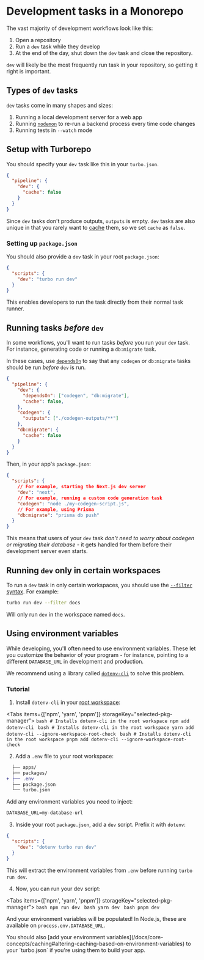 
# Development tasks in a Monorepo

The vast majority of development workflows look like this:

1. Open a repository
2. Run a `dev` task while they develop
3. At the end of the day, shut down the `dev` task and close the repository.

`dev` will likely be the most frequently run task in your repository, so getting it right is important.

## Types of `dev` tasks

`dev` tasks come in many shapes and sizes:

1. Running a local development server for a web app
1. Running [`nodemon`](https://www.npmjs.com/package/nodemon) to re-run a backend process every time code changes
1. Running tests in `--watch` mode

## Setup with Turborepo

You should specify your `dev` task like this in your `turbo.json`.

```json filename="turbo.json"
{
  "pipeline": {
    "dev": {
      "cache": false
    }
  }
}
```

Since `dev` tasks don't produce outputs, `outputs` is empty. `dev` tasks are also unique in that you rarely want to [cache](/repo/docs/core-concepts/caching) them, so we set `cache` as `false`.

### Setting up `package.json`

You should also provide a `dev` task in your root `package.json`:

```json filename="package.json"
{
  "scripts": {
    "dev": "turbo run dev"
  }
}
```

This enables developers to run the task directly from their normal task runner.

## Running tasks _before_ `dev`

In some workflows, you'll want to run tasks _before_ you run your `dev` task. For instance, generating code or running a `db:migrate` task.

In these cases, use [`dependsOn`](/repo/docs/core-concepts/running-tasks#in-the-same-workspace) to say that any `codegen` or `db:migrate` tasks should be run _before_ `dev` is run.

```json filename="turbo.json"
{
  "pipeline": {
    "dev": {
      "dependsOn": ["codegen", "db:migrate"],
      "cache": false,
    },
    "codegen": {
      "outputs": ["./codegen-outputs/**"]
    },
    "db:migrate": {
      "cache": false
    }
  }
}
```

Then, in your app's `package.json`:

```json filename="apps/web/package.json"
{
  "scripts": {
    // For example, starting the Next.js dev server
    "dev": "next",
    // For example, running a custom code generation task
    "codegen": "node ./my-codegen-script.js",
    // For example, using Prisma
    "db:migrate": "prisma db push"
  }
}
```

This means that users of your `dev` task _don't need to worry about codegen or migrating their database_ - it gets handled for them before their development server even starts.

## Running `dev` only in certain workspaces

To run a `dev` task in only certain workspaces, you should use the [`--filter` syntax](/repo/docs/core-concepts/filtering). For example:

```bash
turbo run dev --filter docs
```

Will only run `dev` in the workspace named `docs`.

## Using environment variables

While developing, you'll often need to use environment variables. These let you customize the behavior of your program - for instance, pointing to a different `DATABASE_URL` in development and production.

We recommend using a library called [`dotenv-cli`](https://www.npmjs.com/package/dotenv-cli) to solve this problem.

### Tutorial

1. Install `dotenv-cli` in your [root workspace](/docs/handbook/what-is-a-monorepo#the-root-workspace):

<Tabs items={['npm', 'yarn', 'pnpm']} storageKey="selected-pkg-manager">
  <Tab>
    ```bash
    # Installs dotenv-cli in the root workspace
    npm add dotenv-cli
    ```
  </Tab>
  <Tab>
    ```bash
    # Installs dotenv-cli in the root workspace
    yarn add dotenv-cli --ignore-workspace-root-check
    ```
  </Tab>
  <Tab>
    ```bash
    # Installs dotenv-cli in the root workspace
    pnpm add dotenv-cli --ignore-workspace-root-check
    ```
  </Tab>
</Tabs>

2. Add a `.env` file to your root workspace:

```diff
  ├── apps/
  ├── packages/
+ ├── .env
  ├── package.json
  └── turbo.json
```

Add any environment variables you need to inject:

```txt filename=".env"
DATABASE_URL=my-database-url
```

3. Inside your root `package.json`, add a `dev` script. Prefix it with `dotenv`:

```json
{
  "scripts": {
    "dev": "dotenv turbo run dev"
  }
}
```

This will extract the environment variables from `.env` before running `turbo run dev`.

4. Now, you can run your dev script:

<Tabs items={['npm', 'yarn', 'pnpm']} storageKey="selected-pkg-manager">
  <Tab>
    ```bash
    npm run dev
    ```
  </Tab>
  <Tab>
    ```bash
    yarn dev
    ```
  </Tab>
  <Tab>
    ```bash
    pnpm dev
    ```
  </Tab>
</Tabs>

And your environment variables will be populated! In Node.js, these are available on `process.env.DATABASE_URL`.

<Callout>
  You should also [add your environment variables](/docs/core-concepts/caching#altering-caching-based-on-environment-variables) to your `turbo.json` if you're using them to build your app.
</Callout>
